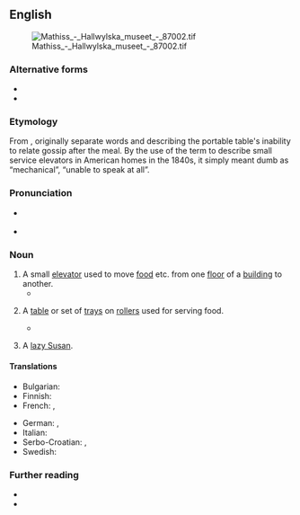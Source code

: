 {{also|dumb-waiter|dumb waiter}}
==English==
[[File:Mathiss - Hallwylska museet - 87002.tif|thumb]]

===Alternative forms===
* {{l|en|dumb waiter}}
* {{l|en|dumb-waiter}}

===Etymology===
From {{compound|en|dumb|t1=unable to speak|waiter}}, originally separate words and describing the portable table's inability to relate gossip after the meal. By the use of the term to describe small service elevators in American homes in the 1840s, it simply meant dumb as “mechanical”, “unable to speak at all”.

===Pronunciation===
* {{a|GA|Canada}} {{IPA|en|/ˈdʌmˌweɪtəɹ/}}
* {{audio|en|en-ca-dumbwaiter.oga|Audio (CA)}}

===Noun===
{{en-noun}}

# A small [[elevator]] used to move [[food]] etc. from one [[floor]] of a [[building]] to another.
#* {{quote-book
|en
|year=1951
|author=Isaac Jefferson
|authorlink=Isaac Jefferson
|title=Memoirs Of A Monticello Slave
|publisher=University Of Virginia Press
|chapter=9
|page=27
|pageurl=https://archive.org/details/memoirsofamontic031158mbp/page/n38
|passage=When writing he had a copyin machine: while he was a-writin he wouldn't suffer nobody to come in his room: had a '''dumb-waiter''': when he wanted anything he had nothin to do but turn a crank and the '''dumb-waiter''' would bring him water or fruit on a plate or anything he wanted.}}
# {{lb|en|obsolete}} A [[table]] or set of [[tray]]s on [[roller]]s used for serving food.
#* {{RQ:Dickens Great Expectations|chapter=VII|volume=II|page=110|passage=Sauces, wines, all the accessories we wanted, and all of the best, were given out by our host from his '''dumbwaiter'''; and when they had made the circuit of the table, he always put them back again.}}
# {{lb|en|obsolete}} A [[lazy Susan]].

====Translations====
{{trans-top|small elevator}}
* Bulgarian: {{t|bg|кухненски асансьор|m}}
* Finnish: {{t|fi|ruokahissi}}
* French: {{t+|fr|monte-plat|m}}, {{t+|fr|monte-plats |m}}
{{trans-mid}}
* German: {{t|de|Speisenaufzug|m}}, {{t|de|Speiseaufzug|m}}
* Italian: {{t|it|montavivande|m}}
* Serbo-Croatian: {{t|sh|dizalo za hranu|n}}, {{t|sh|lift za hranu|n}}
* Swedish: {{t+|sv|mathiss|c}}
{{trans-bottom}}

===Further reading===
* {{pedia}}
* {{projectlink|1911|Dumb Waiter}}